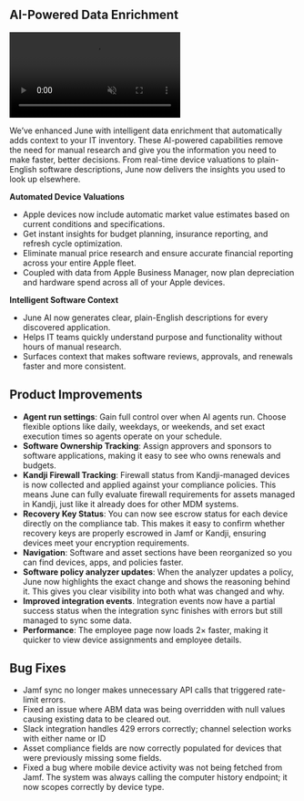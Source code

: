 ## AI-Powered Data Enrichment

<Frame>
<video
  controls
  muted
  loop
  playsInline
  preload="metadata"
  className="w-full aspect-video rounded-xl"
  src="/videos/ai_data_enrichment.mp4"
  onLoadedMetadata={(e) => { e.target.playbackRate = 1.25; }}
></video>
</Frame>

We’ve enhanced June with intelligent data enrichment that automatically adds context to your IT inventory. 
These AI-powered capabilities remove the need for manual research and give you the information you need to 
make faster, better decisions. From real-time device valuations to plain-English software descriptions, 
June now delivers the insights you used to look up elsewhere.

**Automated Device Valuations**
- Apple devices now include automatic market value estimates based on current conditions and specifications.
- Get instant insights for budget planning, insurance reporting, and refresh cycle optimization.
- Eliminate manual price research and ensure accurate financial reporting across your entire Apple fleet.
- Coupled with data from Apple Business Manager, now plan depreciation and hardware spend across all of your Apple devices.

**Intelligent Software Context**
- June AI now generates clear, plain-English descriptions for every discovered application.
- Helps IT teams quickly understand purpose and functionality without hours of manual research.
- Surfaces context that makes software reviews, approvals, and renewals faster and more consistent.

## Product Improvements

- **Agent run settings**: Gain full control over when AI agents run. Choose flexible options like daily, weekdays, or weekends, and set exact execution times so agents operate on your schedule.
- **Software Ownership Tracking**: Assign approvers and sponsors to software applications, making it easy to see who owns renewals and budgets.
- **Kandji Firewall Tracking**: Firewall status from Kandji-managed devices is now collected 
and applied against your compliance policies. This means June can fully evaluate 
firewall requirements for assets managed in Kandji, just like it already does for other MDM systems.
- **Recovery Key Status**: You can now see escrow status for each device directly on the compliance tab. 
This makes it easy to confirm whether recovery keys are properly escrowed in Jamf or Kandji, ensuring devices meet your encryption requirements.
- **Navigation**: Software and asset sections have been reorganized so you can find devices, apps, and policies faster.
- **Software policy analyzer updates**: When the analyzer updates a policy, June now highlights the exact change and shows the reasoning behind it. This gives you clear visibility into both what was changed and why.
- **Improved integration events**. Integration events now have a partial success status when the integration sync finishes with errors but still managed to sync some data.
- **Performance**: The employee page now loads 2× faster, making it quicker to view device assignments and employee details.

## Bug Fixes

- Jamf sync no longer makes unnecessary API calls that triggered rate-limit errors.
- Fixed an issue where ABM data was being overridden with null values causing existing data to be cleared out.
- Slack integration handles 429 errors correctly; channel selection works with either name or ID
- Asset compliance fields are now correctly populated for devices that were previously missing some fields.
- Fixed a bug where mobile device activity was not being fetched from Jamf. The system was always calling the computer history endpoint; it now scopes correctly by device type.

